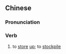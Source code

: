 {{also|屯积}}
==Chinese==
{{zh-forms|s=屯积}}

===Pronunciation===
{{zh-pron
|m=túnjī
|cat=v
}}

===Verb===
{{zh-verb}}

# {{lb|zh|literary}} to [[store]] [[up]]; to [[stockpile]]